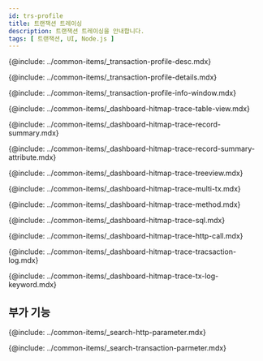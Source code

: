 ```yaml
---
id: trs-profile
title: 트랜잭션 트레이싱
description: 트랜잭션 트레이싱을 안내합니다. 
tags: [ 트랜잭션, UI, Node.js ]
---
```


<!--## 트랜잭션 트레이싱이란?-->
{@include: ../common-items/_transaction-profile-desc.mdx}

<!--## 상세 분석-->
{@include: ../common-items/_transaction-profile-details.mdx}

<!--### 트랜잭션 정보 창 안내-->
{@include: ../common-items/_transaction-profile-info-window.mdx}

<!--### 테이블 뷰-->
{@include: ../common-items/_dashboard-hitmap-trace-table-view.mdx} 


<!--### 레코드 요약-->
{@include: ../common-items/_dashboard-hitmap-trace-record-summary.mdx}  

{@include: ../common-items/_dashboard-hitmap-trace-record-summary-attribute.mdx} 

<!--### 트리뷰-->
{@include: ../common-items/_dashboard-hitmap-trace-treeview.mdx}


<!--### 멀티 트랜잭션-->
{@include: ../common-items/_dashboard-hitmap-trace-multi-tx.mdx}


<!--### 메소드 요약-->
{@include: ../common-items/_dashboard-hitmap-trace-method.mdx}


<!--### SQL 요약-->
{@include: ../common-items/_dashboard-hitmap-trace-sql.mdx}


<!--### HTTP Call 요약-->
{@include: ../common-items/_dashboard-hitmap-trace-http-call.mdx}


<!--### 트랜잭션 로그-->
{@include: ../common-items/_dashboard-hitmap-trace-tracsaction-log.mdx}  


<!--#### 키워드 하이라이트 설정하기, 삭제-->
{@include: ../common-items/_dashboard-hitmap-trace-tx-log-keyword.mdx}


## 부가 기능

<!--### http 파라미터 조회-->
{@include: ../common-items/_search-http-parameter.mdx} 

<!--### 트랜잭션 파라미터 조회-->
{@include: ../common-items/_search-transaction-parmeter.mdx} 